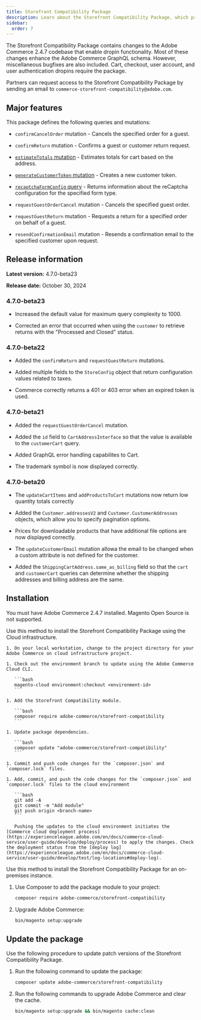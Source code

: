 ```yaml
---
title: Storefront Compatibility Package
description: Learn about the Storefront Compatibility Package, which provides GraphQL enhancements available to your Storefront.
sidebar:
  order: 7
---
```




The Storefront Compatibility Package contains changes to the Adobe Commerce 2.4.7 codebase that enable dropin functionality. Most of these changes enhance the Adobe Commerce GraphQL schema. However, miscellaneous bugfixes are also included. Cart, checkout, user account, and user authentication dropins require the package.

Partners can request access to the Storefront Compatibility Package by sending an email to `commerce-storefront-compatibility@adobe.com`.

## Major features

This package defines the following queries and mutations:

* `confirmCancelOrder` mutation - Cancels the specified order for a guest.

* `confirmReturn` mutation - Confirms a guest or customer return request.

* [`estimateTotals` mutation](https://developer.adobe.com/commerce/webapi/graphql/schema/cart/mutations/estimate-totals/) - Estimates totals for cart based on the address.

* [`generateCustomerToken` mutation](https://developer.adobe.com/commerce/webapi/graphql/schema/customer/mutations/generate-token/) - Creates a new customer token.

* [`recaptchaFormConfig` query](https://developer.adobe.com/commerce/webapi/graphql/schema/store/queries/recaptcha-form-config/) - Returns information about the reCaptcha configuration for the specified form type.

* `requestGuestOrderCancel` mutation - Cancels the specified guest order.

* `requestGuestReturn` mutation - Requests a return for a specified order on behalf of a guest.

* `resendConfirmationEmail` mutation - Resends a confirmation email to the specified customer upon request.

## Release information

**Latest version:** 4.7.0-beta23

**Release date:** October 30, 2024

### 4.7.0-beta23

* Increased the default value for maximum query complexity to 1000.

* Corrected an error that occurred when using the `customer` to retrieve returns with the "Processed and Closed" status.

### 4.7.0-beta22

* Added the `confirmReturn` and `requestGuestReturn` mutations.

* Added multiple fields to the `StoreConfig` object that return configuration values related to taxes.

* Commerce correctly returns a 401 or 403 error when an expired token is used.

### 4.7.0-beta21

* Added the `requestGuestOrderCancel` mutation.

* Added the `id` field to `CartAddressInterface` so that the value is available to the `customerCart` query.

* Added GraphQL error handling capabilites to Cart.

* The trademark symbol is now displayed correctly.

### 4.7.0-beta20

* The `updateCartItems` and `addProductsToCart` mutations now return low quantity totals correctly

* Added the `Customer.addressesV2` and `Customer.CustomerAddresses` objects, which allow you to specify pagination options.

* Prices for downloadable products that have additional file options are now displayed correctly.

* The `updateCustomerEmail` mutation allowa the email to be changed when a custom attribute is not defined for the customer.

* Added the `ShippingCartAddress.same_as_billing` field so that the `cart` and `customerCart` queries can determine whether the shipping addresses and billing address are the same.

## Installation

You must have Adobe Commerce 2.4.7 installed. Magento Open Source is not supported.

<Tabs>
  <TabItem label="Cloud infrastructure">

  Use this method to install the Storefront Compatibility Package using the Cloud infrastructure.

    1. On your local workstation, change to the project directory for your Adobe Commerce on cloud infrastructure project.
      
    1. Check out the environment branch to update using the Adobe Commerce Cloud CLI.
    
       ```bash
       magento-cloud environment:checkout <environment-id>
       ```
        
    1. Add the Storefront Compatibility module.

       ```bash
       composer require adobe-commerce/storefront-compatibility
       ```
       
    1. Update package dependencies.
    
       ```bash
       composer update "adobe-commerce/storefront-compatibility"
       ```
       
    1. Commit and push code changes for the `composer.json` and `composer.lock` files.
    
    1. Add, commit, and push the code changes for the `composer.json` and `composer.lock` files to the cloud environment
    
       ```bash
       git add -A
       git commit -m "Add module"
       git push origin <branch-name>
       ```
       
       Pushing the updates to the cloud environment initiates the [Commerce cloud deployment process](https://experienceleague.adobe.com/en/docs/commerce-cloud-service/user-guide/develop/deploy/process) to apply the changes. Check the deployment status from the [deploy log](https://experienceleague.adobe.com/en/docs/commerce-cloud-service/user-guide/develop/test/log-locations#deploy-log).

  </TabItem>
  
  <TabItem label="On premises">

  Use this method to install the Storefront Compatibility Package for an on-premises instance.

1. Use Composer to add the package module to your project:

   ```bash
   composer require adobe-commerce/storefront-compatibility
   ```

1. Upgrade Adobe Commerce:

   ```bash
   bin/magento setup:upgrade
   ```

  </TabItem>

</Tabs>

## Update the package

Use the following procedure to update patch versions of the Storefront Compatibility Package.

1. Run the following command to update the package:

   ```bash
   composer update adobe-commerce/storefront-compatibility
   ```

1. Run the following commands to upgrade Adobe Commerce and clear the cache.

   ```bash
   bin/magento setup:upgrade && bin/magento cache:clean
   ```